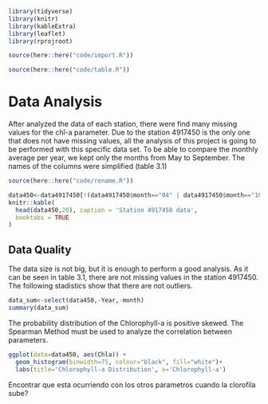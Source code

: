 
```r
library(tidyverse)
library(knitr)
library(kableExtra)
library(leaflet)
library(rprojroot)
```

```r
source(here::here("code/import.R"))
```

```r
source(here::here("code/table.R"))
```

# Data Analysis 

After analyzed the data of each station, there were find many missing values for the chl-a parameter. Due to the station 4917450 is the only one that does not have missing values, all the analysis of this project is going to be performed with this specific data set. To be able to compare the monthly average per year, we kept only the months from May to September. The names of the columns were simplified (table 3.1)

```r
source(here::here("code/rename.R"))
```

```r
data450<-data4917450[!(data4917450$month=="04" | data4917450$month=="10" | data4917450$month=="11"),]
knitr::kable(
  head(data450,20), caption = 'Station 4917450 data',
  booktabs = TRUE
)
```
## Data Quality

The data size is not big, but it is enough to perform a good analysis.  As it can be seen in table 3.1, there are not missing values in the station 4917450. The following stadistics show that there are not outliers.
```r
data_sum<-select(data450,-Year,-month)
summary(data_sum)
```

The probability distribution of the Chlorophyll-a is positive skewed. The Spearman Method must be used to analyze the correlation between parameters.
```r
ggplot(data=data450, aes(Chla)) + 
  geom_histogram(binwidth=75, colour="black", fill="white")+
  labs(title='Chlorophyll-a Distribution', x='Chlorophyll-a')
```
Encontrar que esta ocurriendo con los otros parametros cuando la clorofila sube?
